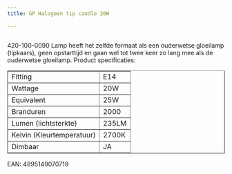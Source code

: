 ```yaml
---
title: GP Halogeen tip candle 20W

---
```



<Image src={imageProduct} width={imageProduct.width} alt="" />


420-100-0090
Lamp heeft het zelfde formaat als een ouderwetse gloeilamp (tipkaars),
geen opstarttijd en gaan wel tot twee keer zo lang mee als de ouderwetse gloeilamp.
Product specificaties:
<table class="tabelproduct" border="1">
<tbody>
<tr>
<td>Fitting</td>
<td>E14</td>
</tr>
<tr>
<td>Wattage</td>
<td>20W</td>
</tr>
<tr>
<td>Equivalent</td>
<td>25W</td>
</tr>
<tr>
<td>Branduren</td>
<td>2000</td>
</tr>
<tr>
<td>Lumen (lichtsterkte)</td>
<td>235LM</td>
</tr>
<tr>
<td>Kelvin (Kleurtemperatuur)</td>
<td>2700K</td>
</tr>
<tr>
<td>Dimbaar</td>
<td>JA</td>
</tr>
</tbody>
</table>
EAN: 4895149070719
